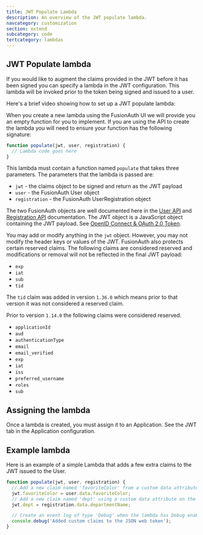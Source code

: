 ```yaml
---
title: JWT Populate Lambda
description: An overview of the JWT populate lambda.
navcategory: customization
section: extend
subcategory: code
tertcategory: lambdas
---
```


## JWT Populate lambda

If you would like to augment the claims provided in the JWT before it has been signed you can specify a lambda in the JWT configuration. This lambda will be invoked prior to the token being signed and issued to a user.

Here's a brief video showing how to set up a JWT populate lambda:

<YouTube id="xFp1QkTiOAU" />

When you create a new lambda using the FusionAuth UI we will provide you an empty function for you to implement. If you are using the API to create the lambda you will need to ensure your function has the following signature:

```javascript
function populate(jwt, user, registration) {
  // Lambda code goes here
}
```

This lambda must contain a function named `populate` that takes three parameters. The parameters that the lambda is passed are:

* `jwt` - the claims object to be signed and return as the JWT payload
* `user` - the FusionAuth User object
* `registration` - the FusionAuth UserRegistration object

The two FusionAuth objects are well documented here in the [User API](/docs/apis/users) and [Registration API](/docs/apis/registrations) documentation. The JWT object is a JavaScript object containing the JWT payload. See [OpenID Connect & OAuth 2.0 Token](/docs/lifecycle/authenticate-users/oauth/tokens).

You may add or modify anything in the `jwt` object. However, you may not modify the header keys or values of the JWT. FusionAuth also protects certain reserved claims. The following claims are considered reserved and modifications or removal will not be reflected in the final JWT payload:

- `exp`
- `iat`
- `sub`
- `tid`

The `tid` claim was added in version `1.36.0` which means prior to that version it was not considered a reserved claim.

Prior to version `1.14.0` the following claims were considered reserved.

- `applicationId`
- `aud`
- `authenticationType`
- `email`
- `email_verified`
- `exp`
- `iat`
- `iss`
- `preferred_username`
- `roles`
- `sub`


## Assigning the lambda

Once a lambda is created, you must assign it to an Application. See the JWT tab in the Application configuration.

## Example lambda

Here is an example of a simple Lambda that adds a few extra claims to the JWT issued to the User.

```javascript
function populate(jwt, user, registration) {
  // Add a new claim named 'favoriteColor' from a custom data attribute on the user
  jwt.favoriteColor = user.data.favoriteColor;
  // Add a new claim named 'dept' using a custom data attribute on the registration
  jwt.dept = registration.data.departmentName;

  // Create an event log of type 'Debug' when the lambda has Debug enabled
  console.debug('Added custom claims to the JSON web token');
}
```
